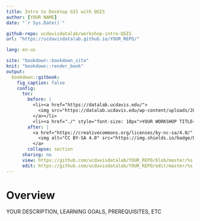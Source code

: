 ```yaml
---
title: Intro to Desktop GIS with QGIS
author: [YOUR NAME]
date: "`r Sys.Date()`"

github-repo: ucdavisdatalab/workshop-intro-QGIS
url: "https://ucdavisdatalab.github.io/YOUR_REPO/"

lang: en-us

site: "bookdown::bookdown_site"
knit: "bookdown::render_book"
output:
  bookdown::gitbook:
    fig_caption: false
    config:
      toc:
        before: |
          <li><a href="https://datalab.ucdavis.edu/">
            <img src="https://datalab.ucdavis.edu/wp-content/uploads/2019/07/datalab-logo-full-color-rgb-1.png" style="height: 100%; width: 100%; object-fit: contain" />
          </a></li>
          <li><a href="./" style="font-size: 18px">YOUR WORKSHOP TITLE</a></li>
        after: |
          <a href="https://creativecommons.org/licenses/by-nc-sa/4.0/" target="_blank">
            <img alt="CC BY-SA 4.0" src="https://img.shields.io/badge/License-CC%20BY--NC--SA%204.0-lightgrey.svg" style="float: right; padding-right: 10px;" />
          </a>
        collapse: section
      sharing: no
      view: https://github.com/ucdavisdatalab/YOUR_REPO/blob/master/%s
      edit: https://github.com/ucdavisdatalab/YOUR_REPO/edit/master/%s
---
```


# Overview {-}

YOUR DESCRIPTION, LEARNING GOALS, PREREQUISITES, ETC
